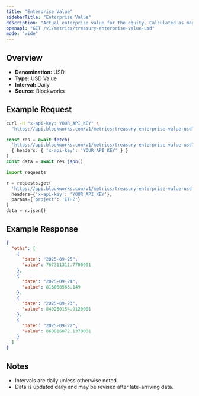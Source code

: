 ```yaml
---
title: "Enterprise Value"
sidebarTitle: "Enterprise Value"
description: "Actual enterprise value for the equity. Calculated as market cap - liabilities + assets"
openapi: "GET /v1/metrics/treasury-enterprise-value-usd"
mode: "wide"
---
```


## Overview

- **Denomination:** USD
- **Type:** USD Value
- **Interval:** Daily
- **Source:** Blockworks

## Example Request

<CodeGroup>

```bash cURL
curl -H "x-api-key: YOUR_API_KEY" \
  "https://api.blockworks.com/v1/metrics/treasury-enterprise-value-usd?project=ETHZ"
```

```typescript TypeScript
const res = await fetch(
  'https://api.blockworks.com/v1/metrics/treasury-enterprise-value-usd?project=ETHZ',
  { headers: { 'x-api-key': 'YOUR_API_KEY' } }
)
const data = await res.json()
```

```python Python
import requests

r = requests.get(
  'https://api.blockworks.com/v1/metrics/treasury-enterprise-value-usd',
  headers={'x-api-key': 'YOUR_API_KEY'},
  params={'project': 'ETHZ'}
)
data = r.json()
```

</CodeGroup>

## Example Response

```json
{
  "ethz": [
    {
      "date": "2025-09-25",
      "value": 767311311.7700001
    },
    {
      "date": "2025-09-24",
      "value": 813060563.149
    },
    {
      "date": "2025-09-23",
      "value": 840260154.0120001
    },
    {
      "date": "2025-09-22",
      "value": 860816072.1370001
    }
  ]
}
```

## Notes
- Intervals are daily unless otherwise noted.
- Data is updated daily and may be revised after late-arriving data.